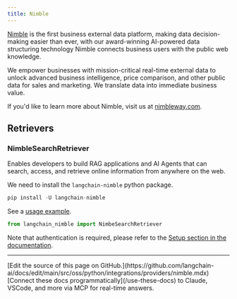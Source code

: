 ```yaml
---
title: Nimble
---
```


[Nimble](https://www.linkedin.com/company/nimbledata) is the first business external data platform, making data decision-making easier than ever, with our award-winning AI-powered data structuring technology Nimble connects business users with the public web knowledge.

We empower businesses with mission-critical real-time external data to unlock advanced business intelligence, price comparison, and other public data for sales and marketing. We translate data into immediate business value.

If you'd like to learn more about Nimble, visit us at [nimbleway.com](https://www.nimbleway.com/).

## Retrievers

### NimbleSearchRetriever

Enables developers to build RAG applications and AI Agents that can search, access, and retrieve online information from anywhere on the web.

We need to install the `langchain-nimble` python package.

```python
pip install -U langchain-nimble
```

See a [usage example](/oss/python/integrations/retrievers/nimble/).

```python
from langchain_nimble import NimbeSearchRetriever
```

Note that authentication is required, please refer to the [Setup section in the documentation](/oss/python/integrations/retrievers/nimble/#setup).

---

<Callout icon="pen-to-square" iconType="regular">
    [Edit the source of this page on GitHub.](https://github.com/langchain-ai/docs/edit/main/src/oss/python/integrations/providers/nimble.mdx)
</Callout>
<Tip icon="terminal" iconType="regular">
    [Connect these docs programmatically](/use-these-docs) to Claude, VSCode, and more via MCP for    real-time answers.
</Tip>
